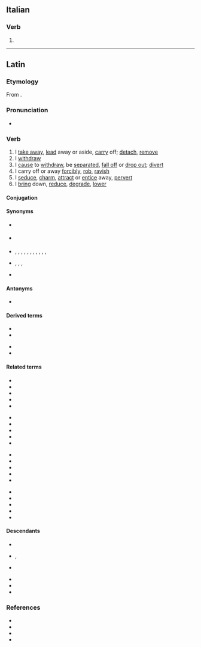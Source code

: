 ==Italian==

===Verb===
{{head|it|verb form}}

# {{inflection of|it|abdurre||1|s|pres|indc}}

----

==Latin==

===Etymology===
From {{affix|la|ab-|gloss1=from, away from|dūcō|gloss2=I lead}}.

===Pronunciation===
* {{la-IPA|abdūcō}}

===Verb===
{{la-verb|irreg|abdūcō}}

# I [[take away]], [[lead]] away or aside, [[carry]] off; [[detach]], [[remove]]
# I [[withdraw]]
# I [[cause]] to [[withdraw]], be [[separated]], [[fall off]] or [[drop out]]; [[divert]]
# I carry off or away [[forcibly]], [[rob]], [[ravish]]
# I [[seduce]], [[charm]], [[attract]] or [[entice]] away, [[pervert]]
# I [[bring]] down, [[reduce]], [[degrade]], [[lower]]

====Conjugation====
{{la-conj|irreg|abdūcō}}

====Synonyms====
* {{sense|cause to withdraw}} {{l|la|redūcō}}
* {{sense|reduce}} {{l|la|attenuō}}
* {{sense|remove}} {{l|la|abdō}}, {{l|la|āmandō}}, {{l|la|āmōlior}}, {{l|la|āmoveō}}, {{l|la|aspellō}}, {{l|la|auferō}}, {{l|la|dēmoveō}}, {{l|la|dētrahō}}, {{l|la|eximō}}, {{l|la|relēgō}}, {{l|la|removeō}}, {{l|la|submoveō}}
* {{sense|seduce, charm}} {{l|la|allicefaciō}}, {{l|la|corrumpō}}, {{l|la|pelliciō}}, {{l|la|sēdūcō}}
* {{sense|withdraw}} {{l|la|recēdō}}

====Antonyms====
* {{sense|remove}} {{l|la|addō}}

====Derived terms====
{{der-top}}
* {{l|la|abdūcēns}}
* {{l|la|abductiō}}
{{der-mid}}
* {{l|la|abductor}}
* {{l|la|abductus}}
{{der-bottom}}

====Related terms====
{{rel-top4}}
* {{l|la|addūcō}}
* {{l|la|circumdūcō}}
* {{l|la|condūcō}}
* {{l|la|dēdūcō}}
* {{l|la|dīdūcō}}
{{rel-mid4}}
* {{l|la|dūcō}}
* {{l|la|ēdūcō}}
* {{l|la|indūcō}}
* {{l|la|intrōdūcō}}
* {{l|la|obdūcō}}
{{rel-mid4}}
* {{l|la|perdūcō}}
* {{l|la|praedūcō}}
* {{l|la|praeterdūcō}}
* {{l|la|prōdūcō}}
* {{l|la|redūcō}}
{{rel-mid4}}
* {{l|la|sēdūcō}}
* {{l|la|subdūcō}}
* {{l|la|subterdūcō}}
* {{l|la|superdūcō}}
* {{l|la|trādūcō}}
{{rel-bottom}}

====Descendants====
{{top2}}
* {{desc|ca|abduir}}
* {{desc|en|abduce}}, {{l|en|abduct}}
* {{desc|it|abdurre}}
{{mid2}}
* {{desc|pt|abduzir}}
* {{desc|ro|abduce}}
* {{desc|es|abducir}}
{{bottom}}

===References===
* {{R:L&S}}
* {{R:Elementary Lewis}}
* {{R:Gaffiot}}
* {{R:M&A}}